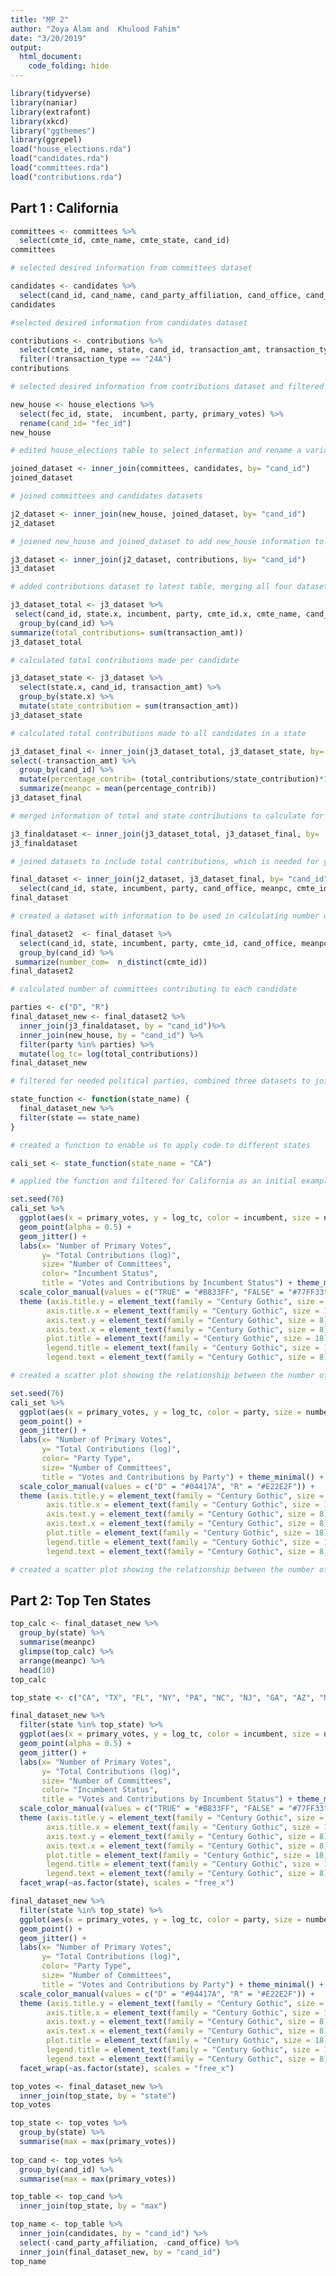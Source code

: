 ```yaml
---
title: "MP 2"
author: "Zoya Alam and  Khulood Fahim"
date: "3/20/2019"
output: 
  html_document:
    code_folding: hide
---
```


```r
library(tidyverse)
library(naniar)
library(extrafont)
library(xkcd)
library("ggthemes")
library(ggrepel)
load("house_elections.rda")
load("candidates.rda")
load("committees.rda")
load("contributions.rda")
```

## Part 1 : California 
```r
committees <- committees %>%
  select(cmte_id, cmte_name, cmte_state, cand_id) 
committees

# selected desired information from committees dataset

candidates <- candidates %>%
  select(cand_id, cand_name, cand_party_affiliation, cand_office, cand_state)
candidates

#selected desired information from candidates dataset

contributions <- contributions %>%
  select(cmte_id, name, state, cand_id, transaction_amt, transaction_type) %>%
  filter(!transaction_type == "24A")
contributions

# selected desired information from contributions dataset and filtered out contributions made against candidates

new_house <- house_elections %>%
  select(fec_id, state,  incumbent, party, primary_votes) %>%
  rename(cand_id= "fec_id")
new_house 

# edited house_elections table to select information and rename a variable to make joining possible 

joined_dataset <- inner_join(committees, candidates, by= "cand_id")
joined_dataset

# joined committees and candidates datasets

j2_dataset <- inner_join(new_house, joined_dataset, by= "cand_id")
j2_dataset

# joiened new_house and joined_dataset to add new_house information to the merged candidates and committees dataset

j3_dataset <- inner_join(j2_dataset, contributions, by= "cand_id") 
j3_dataset

# added contributions dataset to latest table, merging all four datasets together 

j3_dataset_total <- j3_dataset %>%
 select(cand_id, state.x, incumbent, party, cmte_id.x, cmte_name, cand_party_affiliation, cand_office, state.y, transaction_amt) %>%
  group_by(cand_id) %>% 
summarize(total_contributions= sum(transaction_amt))
j3_dataset_total

# calculated total contributions made per candidate 

j3_dataset_state <- j3_dataset %>%
  select(state.x, cand_id, transaction_amt) %>%
  group_by(state.x) %>%
  mutate(state_contribution = sum(transaction_amt)) 
j3_dataset_state

# calculated total contributions made to all candidates in a state

j3_dataset_final <- inner_join(j3_dataset_total, j3_dataset_state, by= "cand_id") %>%
select(-transaction_amt) %>%
  group_by(cand_id) %>%
  mutate(percentage_contrib= (total_contributions/state_contribution)*100) %>%
  summarize(meanpc = mean(percentage_contrib))
j3_dataset_final

# merged information of total and state contributions to calculate for percentage of contributions recieved by each candidate in a state (mean(total_contributions/state.contribution)*100))

j3_finaldataset <- inner_join(j3_dataset_total, j3_dataset_final, by=  "cand_id")
j3_finaldataset

# joined datasets to include total contributions, which is needed for y-axis of plot 

final_dataset <- inner_join(j2_dataset, j3_dataset_final, by= "cand_id") %>%
  select(cand_id, state, incumbent, party, cand_office, meanpc, cmte_id) 
final_dataset

# created a dataset with information to be used in calculating number of committees contributing to each candidate 

final_dataset2  <- final_dataset %>%
  select(cand_id, state, incumbent, party, cmte_id, cand_office, meanpc) %>%
  group_by(cand_id) %>%
 summarize(number_com=  n_distinct(cmte_id))
final_dataset2

# calculated number of committees contributing to each candidate 

parties <- c("D", "R")
final_dataset_new <- final_dataset2 %>%
  inner_join(j3_finaldataset, by = "cand_id")%>%
  inner_join(new_house, by = "cand_id") %>%
  filter(party %in% parties) %>%
  mutate(log_tc= log(total_contributions))
final_dataset_new

# filtered for needed political parties, combined three datasets to join all information needed for visualization. Also created a log of total contributions to spread out y-axis in visualization. 
```

```r
state_function <- function(state_name) {
  final_dataset_new %>% 
  filter(state == state_name)
}

# created a function to enable us to apply code to different states

cali_set <- state_function(state_name = "CA")

# applied the function and filtered for California as an initial example
```

```r
set.seed(76)
cali_set %>%
  ggplot(aes(x = primary_votes, y = log_tc, color = incumbent, size = number_com)) +
  geom_point(alpha = 0.5) +
  geom_jitter() +
  labs(x= "Number of Primary Votes", 
       y= "Total Contributions (log)", 
       size= "Number of Committees", 
       color= "Incumbent Status", 
       title = "Votes and Contributions by Incumbent Status") + theme_minimal()+
  scale_color_manual(values = c("TRUE" = "#B833FF", "FALSE" = "#77FF33")) +
  theme (axis.title.y = element_text(family = "Century Gothic", size = 15), 
        axis.title.x = element_text(family = "Century Gothic", size = 15),
        axis.text.y = element_text(family = "Century Gothic", size = 8), 
        axis.text.x = element_text(family = "Century Gothic", size = 8),
        plot.title = element_text(family = "Century Gothic", size = 18),
        legend.title = element_text(family = "Century Gothic", size = 15),
        legend.text = element_text(family = "Century Gothic", size = 8))

# created a scatter plot showing the relationship between the number of primary votes and total contributions for each candidate, in addition to factoring in number of committees contributing to each candidate (mapped to size) and whether or not candidate was an incumbent (mapped to color)

set.seed(76)
cali_set %>%
  ggplot(aes(x = primary_votes, y = log_tc, color = party, size = number_com)) +
  geom_point() +
  geom_jitter() +
  labs(x= "Number of Primary Votes", 
       y= "Total Contributions (log)", 
       color= "Party Type", 
       size= "Number of Committees", 
       title = "Votes and Contributions by Party") + theme_minimal() +
  scale_color_manual(values = c("D" = "#04417A", "R" = "#E22E2F")) +
  theme (axis.title.y = element_text(family = "Century Gothic", size = 15), 
        axis.title.x = element_text(family = "Century Gothic", size = 15),
        axis.text.y = element_text(family = "Century Gothic", size = 8), 
        axis.text.x = element_text(family = "Century Gothic", size = 8),
        plot.title = element_text(family = "Century Gothic", size = 18),
        legend.title = element_text(family = "Century Gothic", size = 15),
        legend.text = element_text(family = "Century Gothic", size = 8))

# created a scatter plot showing the relationship between the number of primary votes and total contributions for each candidate, in addition to factoring in number of committees contributing to each candidate (mapped to size) and the part affiliation of each candidate (mapped to color)
```

## Part 2: Top Ten States

```r
top_calc <- final_dataset_new %>%
  group_by(state) %>%
  summarise(meanpc)
  glimpse(top_calc) %>%
  arrange(meanpc) %>%
  head(10)
top_calc

```


```r
top_state <- c("CA", "TX", "FL", "NY", "PA", "NC", "NJ", "GA", "AZ", "MA")
```


```r
final_dataset_new %>% 
  filter(state %in% top_state) %>%
  ggplot(aes(x = primary_votes, y = log_tc, color = incumbent, size = number_com)) +
  geom_point(alpha = 0.5) +
  geom_jitter() +
  labs(x= "Number of Primary Votes", 
       y= "Total Contributions (log)", 
       size= "Number of Committees", 
       color= "Incumbent Status", 
       title = "Votes and Contributions by Incumbent Status") + theme_minimal()+
  scale_color_manual(values = c("TRUE" = "#B833FF", "FALSE" = "#77FF33")) +
  theme (axis.title.y = element_text(family = "Century Gothic", size = 15), 
        axis.title.x = element_text(family = "Century Gothic", size = 15),
        axis.text.y = element_text(family = "Century Gothic", size = 8), 
        axis.text.x = element_text(family = "Century Gothic", size = 8),
        plot.title = element_text(family = "Century Gothic", size = 18),
        legend.title = element_text(family = "Century Gothic", size = 15),
        legend.text = element_text(family = "Century Gothic", size = 8)) +
  facet_wrap(~as.factor(state), scales = "free_x")
```

```r
final_dataset_new %>%
  filter(state %in% top_state) %>%
  ggplot(aes(x = primary_votes, y = log_tc, color = party, size = number_com)) +
  geom_point() +
  geom_jitter() +
  labs(x= "Number of Primary Votes", 
       y= "Total Contributions (log)", 
       color= "Party Type", 
       size= "Number of Committees", 
       title = "Votes and Contributions by Party") + theme_minimal() +
  scale_color_manual(values = c("D" = "#04417A", "R" = "#E22E2F")) +
  theme (axis.title.y = element_text(family = "Century Gothic", size = 15), 
        axis.title.x = element_text(family = "Century Gothic", size = 15),
        axis.text.y = element_text(family = "Century Gothic", size = 8), 
        axis.text.x = element_text(family = "Century Gothic", size = 8),
        plot.title = element_text(family = "Century Gothic", size = 18),
        legend.title = element_text(family = "Century Gothic", size = 15),
        legend.text = element_text(family = "Century Gothic", size = 8)) +
  facet_wrap(~as.factor(state), scales = "free_x")
```

```r
top_votes <- final_dataset_new %>%
  inner_join(top_state, by = "state") 
top_votes

top_state <- top_votes %>%
  group_by(state) %>%
  summarise(max = max(primary_votes))
  
top_cand <- top_votes %>%
  group_by(cand_id) %>%
  summarise(max = max(primary_votes))

top_table <- top_cand %>%
  inner_join(top_state, by = "max") 

top_name <- top_table %>%
  inner_join(candidates, by = "cand_id") %>%
  select(-cand_party_affiliation, -cand_office) %>%
  inner_join(final_dataset_new, by = "cand_id")
top_name
```
